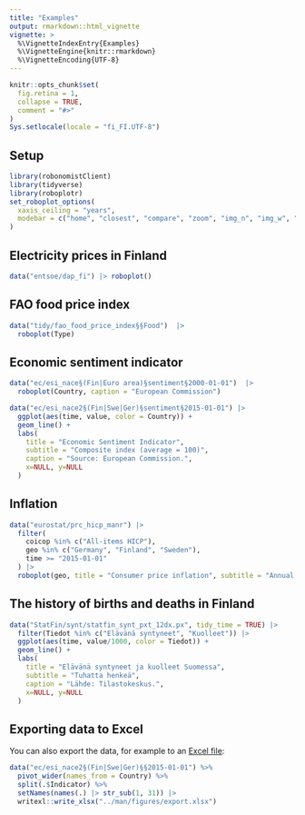 ```yaml
---
title: "Examples"
output: rmarkdown::html_vignette
vignette: >
  %\VignetteIndexEntry{Examples}
  %\VignetteEngine{knitr::rmarkdown}
  %\VignetteEncoding{UTF-8}
---
```


```r
knitr::opts_chunk$set(
  fig.retina = 1,
  collapse = TRUE,
  comment = "#>"
)
Sys.setlocale(locale = "fi_FI.UTF-8")
```

## Setup

```r
library(robonomistClient)
library(tidyverse)
library(roboplotr)
set_roboplot_options(
  xaxis_ceiling = "years",
  modebar = c("home", "closest", "compare", "zoom", "img_n", "img_w", "data_dl")
)
```

## Electricity prices in Finland

```r
data("entsoe/dap_fi") |> roboplot()
```

## FAO food price index

```r
data("tidy/fao_food_price_index§§Food")  |>
  roboplot(Type)
```

## Economic sentiment indicator

```r
data("ec/esi_nace§(Fin|Euro area)§sentiment§2000-01-01")  |>
  roboplot(Country, caption = "European Commission")
```

```r
data("ec/esi_nace2§(Fin|Swe|Ger)§sentiment§2015-01-01") |>
  ggplot(aes(time, value, color = Country)) +
  geom_line() +
  labs(
    title = "Economic Sentiment Indicator",
    subtitle = "Composite index (average = 100)",
    caption = "Source: European Commission.",
    x=NULL, y=NULL
  )
```

## Inflation

```r
data("eurostat/prc_hicp_manr") |>
  filter(
    coicop %in% c("All-items HICP"),
    geo %in% c("Germany", "Finland", "Sweden"),
    time >= "2015-01-01"
  ) |>
  roboplot(geo, title = "Consumer price inflation", subtitle = "Annual change, %")
```

## The history of births and deaths in Finland

```r
data("StatFin/synt/statfin_synt_pxt_12dx.px", tidy_time = TRUE) |>
  filter(Tiedot %in% c("Elävänä syntyneet", "Kuolleet")) |>
  ggplot(aes(time, value/1000, color = Tiedot)) +
  geom_line() +
  labs(
    title = "Elävänä syntyneet ja kuolleet Suomessa",
    subtitle = "Tuhatta henkeä",
    caption = "Lähde: Tilastokeskus.",
    x=NULL, y=NULL
  )
```


## Exporting data to Excel

You can also export the data, for example to an [Excel file](../../raw/main/man/figures/export.xlsx):

```r
data("ec/esi_nace2§(Fin|Swe|Ger)§§2015-01-01") %>%
  pivot_wider(names_from = Country) %>%
  split(.$Indicator) %>%
  setNames(names(.) |> str_sub(1, 31)) |>
  writexl::write_xlsx("../man/figures/export.xlsx")
```
